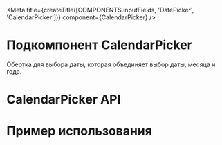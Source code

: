 
<Meta
  title={createTitle([COMPONENTS.inputFields, 'DatePicker', 'CalendarPicker'])}
  component={CalendarPicker}
/>

# Подкомпонент CalendarPicker

Обертка для выбора даты, которая объединяет выбор даты, месяца и года.

# CalendarPicker API

<ArgsTable of={CalendarPicker} />

# Пример использования

<Canvas withSource="none">
  <CalendarPickerStory />
</Canvas>

<Source language="tsx" code={RawCalendarPickerStory} />
